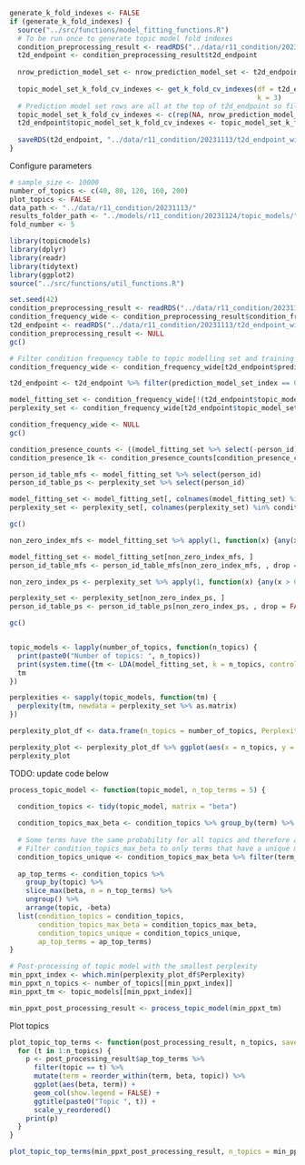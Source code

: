 ```r
generate_k_fold_indexes <- FALSE
if (generate_k_fold_indexes) {
  source("../src/functions/model_fitting_functions.R")
  # To be run once to generate topic model fold indexes
  condition_preprocessing_result <- readRDS("../data/r11_condition/20231113/condition_preprocessing_result.rds")
  t2d_endpoint <- condition_preprocessing_result$t2d_endpoint
  
  nrow_prediction_model_set <- nrow_prediction_model_set <- t2d_endpoint %>% filter(prediction_model_set_index == 1) %>% nrow
  
  topic_model_set_k_fold_cv_indexes <- get_k_fold_cv_indexes(df = t2d_endpoint %>% filter(prediction_model_set_index == 0),
                                                             k = 3)
  # Prediction model set rows are all at the top of t2d_endpoint so fill in those with NAs first
  topic_model_set_k_fold_cv_indexes <- c(rep(NA, nrow_prediction_model_set), topic_model_set_k_fold_cv_indexes)
  t2d_endpoint$topic_model_set_k_fold_cv_indexes <- topic_model_set_k_fold_cv_indexes
  
  saveRDS(t2d_endpoint, "../data/r11_condition/20231113/t2d_endpoint_with_topic_model_cv_indexes.rds")
}
```

Configure parameters
```r
# sample_size <- 10000
number_of_topics <- c(40, 80, 120, 160, 200)
plot_topics <- FALSE
data_path <- "../data/r11_condition/20231113/"
results_folder_path <- "../models/r11_condition/20231124/topic_models/"
fold_number <- 5
```

```r
library(topicmodels)
library(dplyr)
library(readr)
library(tidytext)
library(ggplot2)
source("../src/functions/util_functions.R")
```

```r
set.seed(42)
condition_preprocessing_result <- readRDS("../data/r11_condition/20231113/condition_preprocessing_result.rds")
condition_frequency_wide <- condition_preprocessing_result$condition_frequency_wide
t2d_endpoint <- readRDS("../data/r11_condition/20231113/t2d_endpoint_with_topic_model_cv_indexes.rds")
condition_preprocessing_result <- NULL
gc()
```

```r
# Filter condition frequency table to topic modelling set and training folds
condition_frequency_wide <- condition_frequency_wide[t2d_endpoint$prediction_model_set_index == 0, ]

t2d_endpoint <- t2d_endpoint %>% filter(prediction_model_set_index == 0)

model_fitting_set <- condition_frequency_wide[!(t2d_endpoint$topic_model_set_k_fold_cv_indexes == fold_number), ]
perplexity_set <- condition_frequency_wide[t2d_endpoint$topic_model_set_k_fold_cv_indexes == fold_number, ]

condition_frequency_wide <- NULL
gc()

condition_presence_counts <- ((model_fitting_set %>% select(-person_id)) > 0) %>% apply(2, sum)
condition_presence_1k <- condition_presence_counts[condition_presence_counts >= 100] %>% names

person_id_table_mfs <- model_fitting_set %>% select(person_id)
person_id_table_ps <- perplexity_set %>% select(person_id)

model_fitting_set <- model_fitting_set[, colnames(model_fitting_set) %in% condition_presence_1k]
perplexity_set <- perplexity_set[, colnames(perplexity_set) %in% condition_presence_1k]

gc()

non_zero_index_mfs <- model_fitting_set %>% apply(1, function(x) {any(x > 0)})

model_fitting_set <- model_fitting_set[non_zero_index_mfs, ]
person_id_table_mfs <- person_id_table_mfs[non_zero_index_mfs, , drop = FALSE]

non_zero_index_ps <- perplexity_set %>% apply(1, function(x) {any(x > 0)})

perplexity_set <- perplexity_set[non_zero_index_ps, ]
person_id_table_ps <- person_id_table_ps[non_zero_index_ps, , drop = FALSE]

gc()


topic_models <- lapply(number_of_topics, function(n_topics) {
  print(paste0("Number of topics: ", n_topics))
  print(system.time({tm <- LDA(model_fitting_set, k = n_topics, control = list(seed = 42))}))
  tm
})
```

```r
perplexities <- sapply(topic_models, function(tm) {
  perplexity(tm, newdata = perplexity_set %>% as.matrix)
})

perplexity_plot_df <- data.frame(n_topics = number_of_topics, Perplexity = perplexities)

perplexity_plot <- perplexity_plot_df %>% ggplot(aes(x = n_topics, y = Perplexity)) + geom_line() + theme_minimal(base_size = 16)
perplexity_plot
```

TODO: update code below
```r
process_topic_model <- function(topic_model, n_top_terms = 5) {
  
  condition_topics <- tidy(topic_model, matrix = "beta")

  condition_topics_max_beta <- condition_topics %>% group_by(term) %>% filter(beta == max(beta)) %>% add_count(name = "term_topic_count") %>% ungroup()
  
  # Some terms have the same probability for all topics and therefore all their max values are the same
  # Filter condition_topics_max_beta to only terms that have a unique max
  condition_topics_unique <- condition_topics_max_beta %>% filter(term_topic_count == 1)
  
  ap_top_terms <- condition_topics %>%
    group_by(topic) %>%
    slice_max(beta, n = n_top_terms) %>% 
    ungroup() %>%
    arrange(topic, -beta)
  list(condition_topics = condition_topics, 
       condition_topics_max_beta = condition_topics_max_beta,
       condition_topics_unique = condition_topics_unique,
       ap_top_terms = ap_top_terms)
}

# Post-processing of topic model with the smallest perplexity
min_ppxt_index <- which.min(perplexity_plot_df$Perplexity)
min_ppxt_n_topics <- number_of_topics[[min_ppxt_index]]
min_ppxt_tm <- topic_models[[min_ppxt_index]]

min_ppxt_post_processing_result <- process_topic_model(min_ppxt_tm)
```

Plot topics
```r
plot_topic_top_terms <- function(post_processing_result, n_topics, save_folder_path = results_folder_path) {
  for (t in 1:n_topics) {
    p <- post_processing_result$ap_top_terms %>%
      filter(topic == t) %>%
      mutate(term = reorder_within(term, beta, topic)) %>%
      ggplot(aes(beta, term)) +
      geom_col(show.legend = FALSE) +
      ggtitle(paste0("Topic ", t)) +
      scale_y_reordered()
    print(p)
  }
}

plot_topic_top_terms(min_ppxt_post_processing_result, n_topics = min_ppxt_n_topics)


```